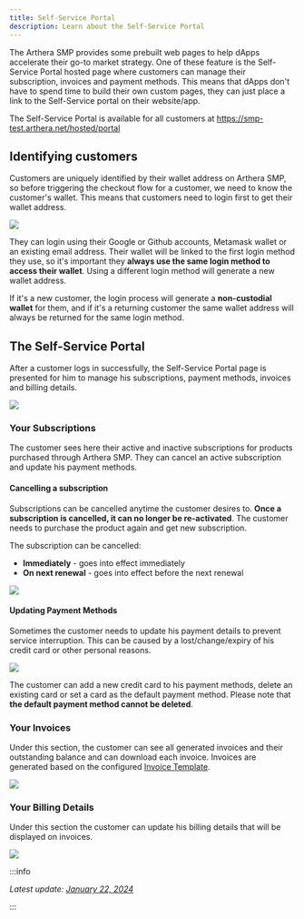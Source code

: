```yaml
---
title: Self-Service Portal
description: Learn about the Self-Service Portal
---
```


The Arthera SMP provides some prebuilt web pages to help dApps accelerate their go-to market strategy. One of these feature is the Self-Service Portal hosted page where customers can manage their subscription, invoices and payment methods.
This means that dApps don't have to spend time to build their own custom pages, they can just place a link to the Self-Service portal on their website/app.

The Self-Service Portal is available for all customers at https://smp-test.arthera.net/hosted/portal

## Identifying customers

Customers are uniquely identified by their wallet address on Arthera SMP, so before triggering the checkout flow for a customer, we need to know the customer's wallet.
This means that customers need to login first to get their wallet address.

<img src="/img/smp6.png" />

They can login using their Google or Github accounts, Metamask wallet or an existing email address. Their wallet will be linked to the first login method they use, so it's important they **always use the same login method to access their wallet**.
Using a different login method will generate a new wallet address.

If it's a new customer, the login process will generate a **non-custodial wallet** for them, and if it's a returning customer the same wallet address will always be returned for the same login method.

## The Self-Service Portal

After a customer logs in successfully, the Self-Service Portal page is presented for him to manage his subscriptions, payment methods, invoices and billing details.

<img src="/img/smp9.png" />

### Your Subscriptions

The customer sees here their active and inactive subscriptions for products purchased through Arthera SMP.
They can cancel an active subscription and update his payment methods.

#### Cancelling a subscription

Subscriptions can be cancelled anytime the customer desires to. **Once a subscription is cancelled, it can no longer be re-activated**. The customer needs to purchase the product again and get new subscription.

The subscription can be cancelled:

- **Immediately** - goes into effect immediately
- **On next renewal** - goes into effect before the next renewal

<img src="/img/smp10.png" />

#### Updating Payment Methods

Sometimes the customer needs to update his payment details to prevent service interruption. This can be caused by a lost/change/expiry of his credit card or other personal reasons.

<img src="/img/smp11.png" />

The customer can add a new credit card to his payment methods, delete an existing card or set a card as the default payment method.
Please note that **the default payment method cannot be deleted**.

### Your Invoices

Under this section, the customer can see all generated invoices and their outstanding balance and can download each invoice.
Invoices are generated based on the configured [Invoice Template](/smp/invoicing/templates).

<img src="/img/smp12.png" />

### Your Billing Details

Under this section the customer can update his billing details that will be displayed on invoices.

<img src="/img/smp13.png" />

:::info

_Latest update: [January 22, 2024](https://github.com/artheranet/arthera-docs)_

:::
